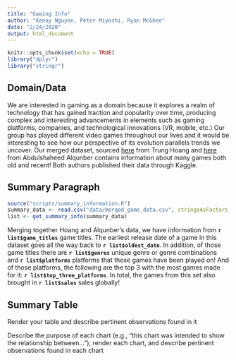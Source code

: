 ```yaml
---
title: "Gaming Info"
author: "Kenny Nguyen, Peter Miyoshi, Ryan McGhee"
date: "2/24/2020"
output: html_document
---
```


```r
knitr::opts_chunk$set(echo = TRUE)
library("dplyr")
library("stringr")
```

## Domain/Data

We are interested in gaming as a domain because it explores a realm of technology that has gained traction and popularity over time, producing complex and interesting advancements in elements such as gaming platforms, companies, and technological innovations (VR, mobile, etc.) Our group has played different video games throughout our lives and it would be interesting to see how our perspective of its evolution parallels trends we uncover. Our merged dataset, sourced  [here](https://www.kaggle.com/jummyegg/rawg-game-dataset/data) from Trung Hoang and [here](https://www.kaggle.com/ashaheedq/video-games-sales-2019) from Abdulshaheed Alqunber contains information about many games both old and recent! Both authors published their data through Kaggle.


## Summary Paragraph
```r
source("scripts/summary_information.R")
summary_data <- read.csv("data/merged_game_data.csv", stringsAsFactors = FALSE)
list <- get_summary_info(summary_data)
```

Merging together Hoang and Alqunber's data, we have information from **`r list$game_titles`** game titles. The earliest release date of a game in this dataset goes all the way back to **`r list$oldest_date`**. In addition, of those game titles there are **`r list$genres`** unique genre or genre combinations and **`r list$platforms`** platforms that these games have been played on! And of those platforms, the following are the top 3 with the most games made for it: **`r list$top_three_platforms`**. In total, the games from this set also brought in **`r list$sales`** sales globally!

## Summary Table
Render your table and describe pertinent observations found in it


Describe the purpose of each chart (e.g., "this chart was intended to show the relationship between..."), render each chart, and describe pertinent observations found in each chart